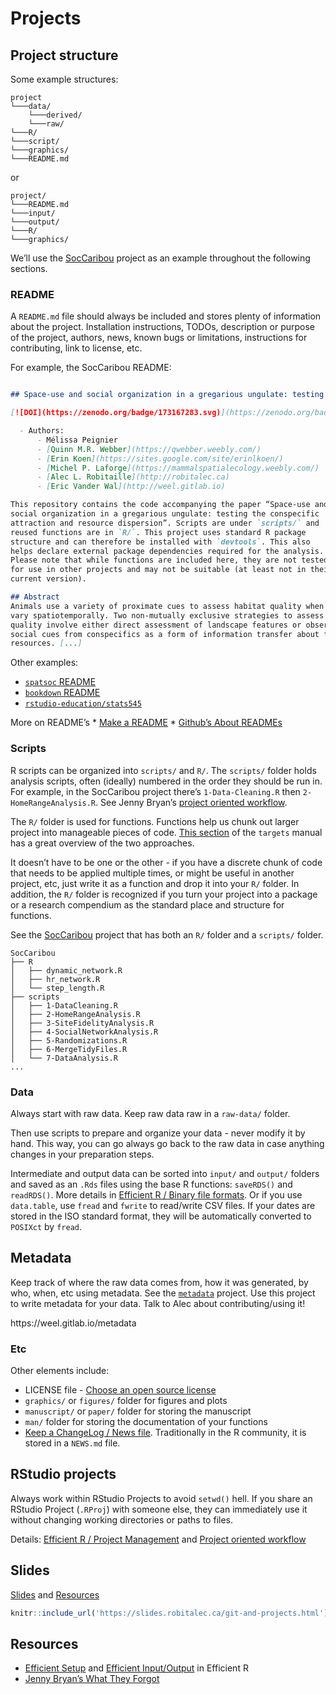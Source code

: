 # Projects

## Project structure

Some example structures: 

```
project
└───data/
    └───derived/
    └───raw/
└───R/
└───script/
└───graphics/
└───README.md
```

or

```
project/
└───README.md
└───input/
└───output/
└───R/
└───graphics/
```

We'll use the [SocCaribou](https://github.com/wildlifeevoeco/SocCaribou) project as an example throughout the following sections. 

### README

A `README.md` file should always be included and stores plenty of information about the project. Installation instructions, TODOs, description or purpose of the project, authors, news, known bugs or limitations, instructions for contributing, link to license, etc. 

For example, the SocCaribou README:

```md

## Space-use and social organization in a gregarious ungulate: testing the conspecific attraction and resource dispersion

[![DOI](https://zenodo.org/badge/173167283.svg)](https://zenodo.org/badge/latestdoi/173167283)

  - Authors:
      - Mélissa Peignier
      - [Quinn M.R. Webber](https://qwebber.weebly.com/)
      - [Erin Koen](https://sites.google.com/site/erinlkoen/)
      - [Michel P. Laforge](https://mammalspatialecology.weebly.com/)
      - [Alec L. Robitaille](http://robitalec.ca)
      - [Eric Vander Wal](http://weel.gitlab.io)

This repository contains the code accompanying the paper “Space-use and
social organization in a gregarious ungulate: testing the conspecific
attraction and resource dispersion”. Scripts are under `scripts/` and
reused functions are in `R/`. This project uses standard R package
structure and can therefore be installed with `devtools`. This also
helps declare external package dependencies required for the analysis.
Please note that while functions are included here, they are not tested
for use in other projects and may not be suitable (at least not in their
current version).

## Abstract
Animals use a variety of proximate cues to assess habitat quality when resources
vary spatiotemporally. Two non-mutually exclusive strategies to assess habitat
quality involve either direct assessment of landscape features or observation of
social cues from conspecifics as a form of information transfer about forage
resources. [...]

```

Other examples:

* [`spatsoc` README](https://github.com/ropensci/spatsoc/blob/master/README.md)
* [`bookdown` README](https://github.com/rstudio/bookdown/blob/master/README.md)
* [`rstudio-education/stats545`](https://github.com/rstudio-education/stat545/blob/master/README.md)


More on README's
* [Make a README](https://www.makeareadme.com/)
* [Github's About READMEs](https://docs.github.com/en/repositories/managing-your-repositorys-settings-and-features/customizing-your-repository/about-readmes)

### Scripts
R scripts can be organized into `scripts/` and `R/`. The `scripts/` folder
holds analysis scripts, often (ideally) numbered in the order they should
be run in. For example, in the SocCaribou project there's `1-Data-Cleaning.R` 
then `2-HomeRangeAnalysis.R`. See Jenny Bryan's 
[project oriented workflow](https://rstats.wtf/project-oriented-workflow.html).

The `R/` folder is used for functions. Functions help us chunk out 
larger project into manageable pieces of code. 
[This section](https://books.ropensci.org/targets/functions.html) 
of the `targets` manual has a great overview of the two approaches. 

It doesn't have to be one or the other - if you have a discrete chunk of code
that needs to be applied multiple times, or might be useful in another project, 
etc, just write it as a function and drop it into your `R/` folder. In addition,
the `R/` folder is recognized if you turn your project into a package or a 
research compendium as the standard place and structure for functions. 

See the [SocCaribou](https://github.com/wildlifeevoeco/SocCaribou) project 
that has both an `R/` folder and a `scripts/` folder. 

```
SocCaribou
├── R
│   ├── dynamic_network.R
│   ├── hr_network.R
│   └── step_length.R
├── scripts
│   ├── 1-DataCleaning.R
│   ├── 2-HomeRangeAnalysis.R
│   ├── 3-SiteFidelityAnalysis.R
│   ├── 4-SocialNetworkAnalysis.R
│   ├── 5-Randomizations.R
│   ├── 6-MergeTidyFiles.R
│   └── 7-DataAnalysis.R
...
```

### Data

Always start with raw data. Keep raw data raw in a `raw-data/` folder.

Then use scripts to prepare and organize your data -
never modify it by hand. This way, you can go always go back to the raw data in
case anything changes in your preparation steps. 


Intermediate and output data can be sorted into `input/` and `output/` folders and
saved as an `.Rds` files using the base R functions:
`saveRDS()` and `readRDS()`. More details in 
[Efficient R / Binary file formats](https://csgillespie.github.io/efficientR/input-output.html#binary-file-formats). Or if you use `data.table`, use `fread` and `fwrite` to read/write CSV files. 
If your dates are stored in the ISO standard format, they will be automatically
converted to `POSIXct` by `fread`. 

## Metadata

Keep track of where the raw data comes from, how it was generated, by who, when,
etc using metadata. See the [`metadata`](https://gitlab.com/weel/metadata)
project. Use this project to write metadata for your data. Talk to Alec about
contributing/using it!

https://weel.gitlab.io/metadata


### Etc 
Other elements include:

* LICENSE file -  [Choose an open source license](https://choosealicense.com/)
* `graphics/` or `figures/` folder for figures and plots
* `manuscript/` or `paper/` folder for storing the manuscript
* `man/` folder for storing the documentation of your functions
* [Keep a ChangeLog / News file](https://keepachangelog.com/en/1.0.0/). Traditionally in the R community, it is stored in a `NEWS.md` file. 

## RStudio projects
Always work within RStudio Projects to avoid `setwd()` hell. If you share an
RStudio Project (`.RProj`) with someone else, they can immediately use it
without changing working directories or paths to files.

Details: [Efficient R / Project Management](https://csgillespie.github.io/efficientR/set-up.html#project-management)
and [Project oriented workflow](https://rstats.wtf/project-oriented-workflow.html)


## Slides {#projects-slides}
[Slides](https://slides.robitalec.ca/git-and-projects.html) and  [Resources](https://gitlab.com/robitalec/workshops/-/archive/master/workshops-master.zip?path=git-and-projects)

```r
knitr::include_url('https://slides.robitalec.ca/git-and-projects.html')
```

## Resources {#projects-resources}

* [Efficient Setup](https://csgillespie.github.io/efficientR/set-up.html) and [Efficient Input/Output](https://csgillespie.github.io/efficientR/input-output.html) in Efficient R
* [Jenny Bryan's What They Forgot](https://rstats.wtf/project-oriented-workflow.html)
